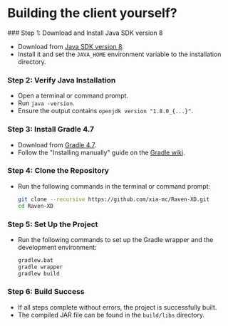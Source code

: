 
# Building the client yourself?

<Steps>
### Step 1: Download and Install Java SDK version 8

- Download from [Java SDK version 8](https://adoptium.net/en-GB/temurin/releases/?version=8).
- Install it and set the `JAVA_HOME` environment variable to the installation directory.

### Step 2: Verify Java Installation

- Open a terminal or command prompt.
- Run `java -version`.
- Ensure the output contains `openjdk version "1.8.0_{...}"`.

### Step 3: Install Gradle 4.7

- Download from [Gradle 4.7](https://gradle.org/next-steps/?version=4.7&format=bin).
- Follow the "Installing manually" guide on the [Gradle wiki](https://gradle.org/install).

### Step 4: Clone the Repository

- Run the following commands in the terminal or command prompt:
  ```bash
  git clone --recursive https://github.com/xia-mc/Raven-XD.git
  cd Raven-XD
  ```

### Step 5: Set Up the Project

- Run the following commands to set up the Gradle wrapper and the development environment:
  ```bash
  gradlew.bat
  gradle wrapper
  gradlew build
  ```

### Step 6: Build Success

- If all steps complete without errors, the project is successfully built.
- The compiled JAR file can be found in the `build/libs` directory.

</Steps>
